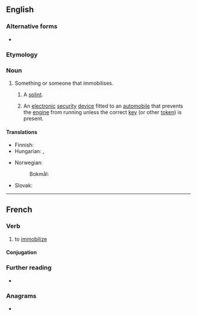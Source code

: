 ==English==
{{wikipedia}}

===Alternative forms===
* {{l|en|immobilizer}}

===Etymology===
{{affix|en|immobilise|-er|id2=agent noun}}

===Noun===
{{en-noun}}

# Something or someone that immobilises.
## {{lb|en|medicine}} A [[splint]].
## An [[electronic]] [[security]] [[device]] fitted to an [[automobile]] that prevents the [[engine]] from running unless the correct [[key]] (or other [[token]]) is present.

====Translations====
{{trans-see|splint}}

{{trans-top|security device}}
* Finnish: {{t+|fi|ajonestolaite}}
* Hungarian: {{t|hu|indításgátló}}, {{t+|hu|immobiliser}}
{{trans-mid}}
* Norwegian:
*: Bokmål: {{t+|nb|startsperre|m|f}}
* Slovak: {{t|sk|imobilizér}}
{{trans-bottom}}

----

==French==

===Verb===
{{fr-verb}}

# to [[immobilize]]

====Conjugation====
{{fr-conj-auto}}

===Further reading===
* {{R:TLFi}}

===Anagrams===
* {{l|fr|immobiliers}}